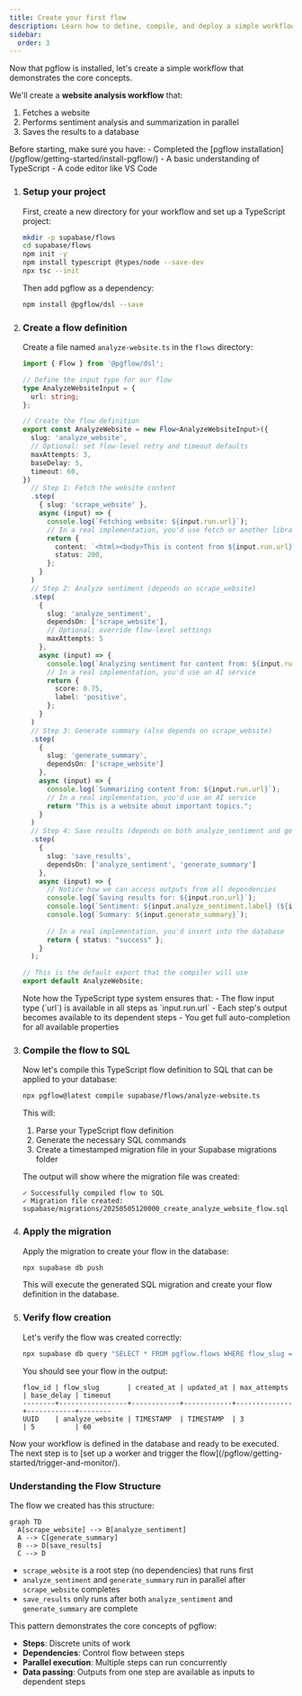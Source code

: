 ```yaml
---
title: Create your first flow
description: Learn how to define, compile, and deploy a simple workflow using pgflow's TypeScript DSL
sidebar:
  order: 3
---
```



Now that pgflow is installed, let's create a simple workflow that demonstrates the core concepts.

<NotProductionReady />

We'll create a **website analysis workflow** that:
1. Fetches a website
2. Performs sentiment analysis and summarization in parallel
3. Saves the results to a database

<Aside type="caution" title="Prerequisites">
Before starting, make sure you have:
- Completed the [pgflow installation](/pgflow/getting-started/install-pgflow/)
- A basic understanding of TypeScript
- A code editor like VS Code
</Aside>

<Steps>

1. ### Setup your project

    First, create a new directory for your workflow and set up a TypeScript project:

    ```bash frame="none"
    mkdir -p supabase/flows
    cd supabase/flows
    npm init -y
    npm install typescript @types/node --save-dev
    npx tsc --init
    ```

    Then add pgflow as a dependency:

    ```bash frame="none"
    npm install @pgflow/dsl --save
    ```

2. ### Create a flow definition

    Create a file named `analyze-website.ts` in the `flows` directory:

    ```typescript title="supabase/flows/analyze-website.ts"
    import { Flow } from '@pgflow/dsl';

    // Define the input type for our flow
    type AnalyzeWebsiteInput = {
      url: string;
    };

    // Create the flow definition
    export const AnalyzeWebsite = new Flow<AnalyzeWebsiteInput>({
      slug: 'analyze_website',
      // Optional: set flow-level retry and timeout defaults
      maxAttempts: 3,
      baseDelay: 5,
      timeout: 60,
    })
      // Step 1: Fetch the website content
      .step(
        { slug: 'scrape_website' },
        async (input) => {
          console.log(`Fetching website: ${input.run.url}`);
          // In a real implementation, you'd use fetch or another library
          return {
            content: `<html><body>This is content from ${input.run.url}</body></html>`,
            status: 200,
          };
        }
      )
      // Step 2: Analyze sentiment (depends on scrape_website)
      .step(
        { 
          slug: 'analyze_sentiment', 
          dependsOn: ['scrape_website'],
          // Optional: override flow-level settings
          maxAttempts: 5
        },
        async (input) => {
          console.log(`Analyzing sentiment for content from: ${input.run.url}`);
          // In a real implementation, you'd use an AI service
          return {
            score: 0.75,
            label: 'positive',
          };
        }
      )
      // Step 3: Generate summary (also depends on scrape_website)
      .step(
        { 
          slug: 'generate_summary', 
          dependsOn: ['scrape_website'] 
        },
        async (input) => {
          console.log(`Summarizing content from: ${input.run.url}`);
          // In a real implementation, you'd use an AI service
          return "This is a website about important topics.";
        }
      )
      // Step 4: Save results (depends on both analyze_sentiment and generate_summary)
      .step(
        { 
          slug: 'save_results', 
          dependsOn: ['analyze_sentiment', 'generate_summary'] 
        },
        async (input) => {
          // Notice how we can access outputs from all dependencies
          console.log(`Saving results for: ${input.run.url}`);
          console.log(`Sentiment: ${input.analyze_sentiment.label} (${input.analyze_sentiment.score})`);
          console.log(`Summary: ${input.generate_summary}`);
          
          // In a real implementation, you'd insert into the database
          return { status: "success" };
        }
      );

    // This is the default export that the compiler will use
    export default AnalyzeWebsite;
    ```

    <Aside>
    Note how the TypeScript type system ensures that:
    - The flow input type (`url`) is available in all steps as `input.run.url`
    - Each step's output becomes available to its dependent steps
    - You get full auto-completion for all available properties
    </Aside>

3. ### Compile the flow to SQL

    Now let's compile this TypeScript flow definition to SQL that can be applied to your database:

    ```bash frame="none"
    npx pgflow@latest compile supabase/flows/analyze-website.ts
    ```

    This will:
    1. Parse your TypeScript flow definition
    2. Generate the necessary SQL commands
    3. Create a timestamped migration file in your Supabase migrations folder
    
    The output will show where the migration file was created:
    
    ```
    ✓ Successfully compiled flow to SQL
    ✓ Migration file created: supabase/migrations/20250505120000_create_analyze_website_flow.sql
    ```

4. ### Apply the migration

    Apply the migration to create your flow in the database:

    ```bash frame="none"
    npx supabase db push
    ```

    This will execute the generated SQL migration and create your flow definition in the database.

5. ### Verify flow creation

    Let's verify the flow was created correctly:

    ```bash frame="none"
    npx supabase db query "SELECT * FROM pgflow.flows WHERE flow_slug = 'analyze_website'"
    ```

    You should see your flow in the output:

    ```
    flow_id | flow_slug       | created_at | updated_at | max_attempts | base_delay | timeout
    --------+-----------------+------------+------------+--------------+------------+--------
    UUID    | analyze_website | TIMESTAMP  | TIMESTAMP  | 3            | 5          | 60
    ```

</Steps>

<Aside>
Now your workflow is defined in the database and ready to be executed. The next step is to [set up a worker and trigger the flow](/pgflow/getting-started/trigger-and-monitor/).
</Aside>

### Understanding the Flow Structure

The flow we created has this structure:

```mermaid
graph TD
  A[scrape_website] --> B[analyze_sentiment]
  A --> C[generate_summary]
  B --> D[save_results]
  C --> D
```

- `scrape_website` is a root step (no dependencies) that runs first
- `analyze_sentiment` and `generate_summary` run in parallel after `scrape_website` completes
- `save_results` only runs after both `analyze_sentiment` and `generate_summary` are complete

This pattern demonstrates the core concepts of pgflow:
- **Steps**: Discrete units of work
- **Dependencies**: Control flow between steps
- **Parallel execution**: Multiple steps can run concurrently
- **Data passing**: Outputs from one step are available as inputs to dependent steps